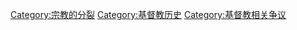 [[Category:宗教的分裂|Category:宗教的分裂]]
[[Category:基督教历史|Category:基督教历史]]
[[Category:基督教相关争议|Category:基督教相关争议]]